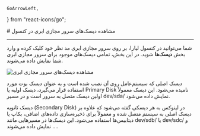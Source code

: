     GoArrowLeft,
} from "react-icons/go";


<Layout>
<Head>
<title>مستندات مشاهده دیسک‌های سرور مجازی ابری - لیارا</title>

<meta property="og:title" content="مستندات خدمات رایانش ابری لیارا" />
<meta property="og:description" content="مستندات مربوط به نحوه مشاهده دیسک‌های سرور مجازی در کنسول لیارا"  />
</Head>
# مشاهده دیسک‌های سرور مجازی ابری در کنسول


<hr className="mb-2" />

شما می‌توانید در کنسول لیارا، بر روی سرور مجازی ابری مد نظر خود کلیک کرده و وارد بخش **دیسک‌ها** شوید. در این بخش، تمامی دیسک‌های موجود برای سرور مجازی ابری شما نمایش داده می‌شوند. 


<div className="h-4" />
<img src="https://media.liara.ir/vps/see-cloud-server-disks-using-console.png" alt="مشاهده دیسک‌های سرور مجازی ابری" />
<div className="h-4" />

<Section id="what-is-primary-disk" title="دیسک اولیه چیست؟" />

دیسک اصلی که سیستم‌عامل روی آن نصب شده است و به عنوان دیسک بوت مورد استفاده قرار می‌گیرد، دیسک اولیه یا Primary Disk نامیده می‌شود. این دیسک
معمولاً اولین دیسک متصل به سرور است و در مسیر <Important>dev/sda/</Important> نمایش داده می‌شود.

<Section id="what-is-secondary-disk" title="دیسک ثانویه چیست؟" />

دیسک ثانویه (Secondary Disk) در لینوکس به هر دیسکی گفته می‌شود که علاوه بر دیسک اصلی به سیستم متصل شده و معمولاً برای ذخیره‌سازی داده‌های اضافی، بکاپ یا دیتابیس‌ها استفاده می‌شود. این دیسک‌ها در مسیرهایی مانند <Important>dev/sdb/</Important> یا <Important>dev/sdc/</Important> و ... نمایش داده می‌شوند.










</Layout>